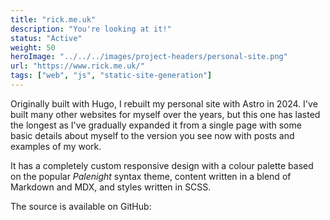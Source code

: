 ```yaml
---
title: "rick.me.uk"
description: "You're looking at it!"
status: "Active"
weight: 50
heroImage: "../../../images/project-headers/personal-site.png"
url: "https://www.rick.me.uk/"
tags: ["web", "js", "static-site-generation"]
---
```


Originally built with <ExternalLink url="https://gohugo.io/">Hugo</ExternalLink>, I rebuilt my personal site with <ExternalLink url="https://astro.build/">Astro</ExternalLink> in 2024. I've built many other websites for myself over the years, but this one has lasted the longest as I've gradually expanded it from a single page with some basic details about myself to the version you see now with posts and examples of my work.

It has a completely custom responsive design with a colour palette based on the popular _Palenight_ syntax theme, content written in a blend of Markdown and <ExternalLink url="https://mdxjs.com/">MDX</ExternalLink>, and styles written in <ExternalLink url="https://sass-lang.com/">SCSS</ExternalLink>.

The source is available on GitHub:

<OpenGraphSummary url="https://github.com/Riari/rick.me.uk" />